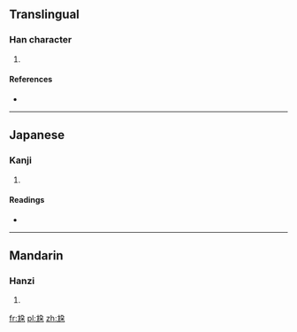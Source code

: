 ==Translingual==

===Han character===
{{Han char|rn=43|rad=尢|as=06|sn=9|four=|canj=大山弓尸木 (KUNSD)}}

# {{defn|Han|sort=尢06}}

====References====
* {{Han ref|kx=0298.230|dkj=07572|dj=0593.290|hdz=10554.110|uh=5C2E|ud=23598}}

----

==Japanese==

===Kanji===
{{ja-kanji|grade=|rs=尢06}}

# {{defn|lang=ja|sort=尢06}}

====Readings====
* {{ja-readings|on=[[た]] (ta)|kun=[[あしなえ]] (ashinae), [[せむし]] (semushi)}}

----

==Mandarin==

===Hanzi===
{{cmn-hanzi|pin=[[duò]] ([[duo4]])|wg=to<sup>4</sup>}}

# {{defn|lang=cmn|sort=尢06}}

[[fr:尮]]
[[pl:尮]]
[[zh:尮]]
